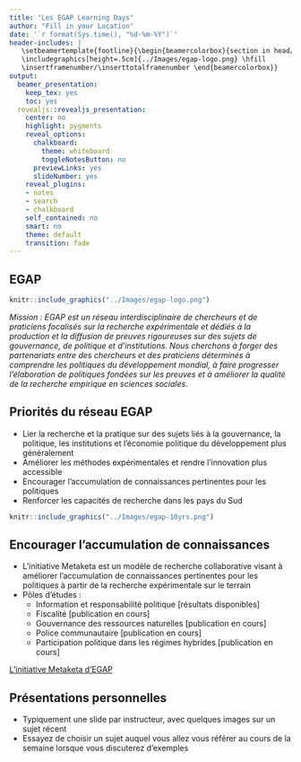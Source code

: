 ```yaml
---
title: "Les EGAP Learning Days"
author: "Fill in your Location"
date: '`r format(Sys.time(), "%d-%m-%Y")`'
header-includes: |
   \setbeamertemplate{footline}{\begin{beamercolorbox}{section in head/foot}
   \includegraphics[height=.5cm]{../Images/egap-logo.png} \hfill
   \insertframenumber/\inserttotalframenumber \end{beamercolorbox}}
output:
  beamer_presentation:
    keep_tex: yes
    toc: yes
  revealjs::revealjs_presentation:
    center: no
    highlight: pygments
    reveal_options:
      chalkboard:
        theme: whiteboard
        toggleNotesButton: no
      previewLinks: yes
      slideNumber: yes
    reveal_plugins:
    - notes
    - search
    - chalkboard
    self_contained: no
    smart: no
    theme: default
    transition: fade
---
```


## EGAP

```r
knitr::include_graphics("../Images/egap-logo.png")
```

*Mission : EGAP est un réseau interdisciplinaire de chercheurs et de praticiens focalisés sur la recherche expérimentale et dédiés à la production et la diffusion de preuves rigoureuses sur des sujets de gouvernance, de politique et d'institutions. Nous cherchons à forger des partenariats entre des chercheurs et des praticiens déterminés à comprendre les politiques du développement mondial, à faire progresser l'élaboration de politiques fondées sur les preuves et à améliorer la qualité de la recherche empirique en sciences sociales.*

## Priorités du réseau EGAP

- Lier la recherche et la pratique sur des sujets liés à la gouvernance, la politique, les institutions et l'économie politique du développement plus généralement
- Améliorer les méthodes expérimentales et rendre l'innovation plus accessible
- Encourager l'accumulation de connaissances pertinentes pour les politiques
- Renforcer les capacités de recherche dans les pays du Sud

```r
knitr::include_graphics("../Images/egap-10yrs.png")
```


## Encourager l'accumulation de connaissances

- L'initiative Metaketa est un modèle de recherche collaborative visant à améliorer l'accumulation de connaissances pertinentes pour les politiques à partir de la recherche expérimentale sur le terrain
- Pôles d'études :
    - Information et responsabilité politique [résultats disponibles]
    - Fiscalité [publication en cours]
    - Gouvernance des ressources naturelles [publication en cours]
    - Police communautaire [publication en cours]
    - Participation politique dans les régimes hybrides [publication en cours]

[L'initiative Metaketa d'EGAP](https://egap.org/our-work-0/the-metaketa-initiative/)

## Présentations personnelles

- Typiquement une slide par instructeur, avec quelques images sur un sujet récent
- Essayez de choisir un sujet auquel vous allez vous référer au cours de la semaine lorsque vous discuterez d'exemples
